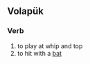 {{also|baton|bâton}}
==Volapük==

===Verb===
{{head|vo|verb}}

# to play at whip and top
# to hit with a [[bat]]